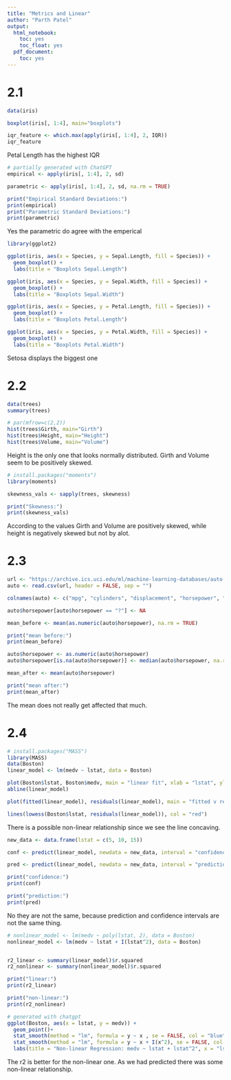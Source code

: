 ```yaml
---
title: "Metrics and Linear"
author: "Parth Patel"
output:
  html_notebook:
    toc: yes
    toc_float: yes
  pdf_document:
    toc: yes
---
```





# 2.1
```r
data(iris)

boxplot(iris[, 1:4], main="boxplots")

iqr_feature <- which.max(apply(iris[, 1:4], 2, IQR))
iqr_feature

```
Petal Length has the highest IQR

```r
# partially generated with ChatGPT
empirical <- apply(iris[, 1:4], 2, sd)

parametric <- apply(iris[, 1:4], 2, sd, na.rm = TRUE)

print("Empirical Standard Deviations:")
print(empirical)
print("Parametric Standard Deviations:")
print(parametric)

```
Yes the parametric do agree with the emperical


```r
library(ggplot2)

ggplot(iris, aes(x = Species, y = Sepal.Length, fill = Species)) +
  geom_boxplot() +
  labs(title = "Boxplots Sepal.Length")

ggplot(iris, aes(x = Species, y = Sepal.Width, fill = Species)) +
  geom_boxplot() +
  labs(title = "Boxplots Sepal.Width")

ggplot(iris, aes(x = Species, y = Petal.Length, fill = Species)) +
  geom_boxplot() +
  labs(title = "Boxplots Petal.Length")

ggplot(iris, aes(x = Species, y = Petal.Width, fill = Species)) +
  geom_boxplot() +
  labs(title = "Boxplots Petal.Width")

```

Setosa displays the biggest one

# 2.2
```r
data(trees)
summary(trees)

```

```r
# par(mfrow=c(2,2))
hist(trees$Girth, main="Girth")
hist(trees$Height, main="Height")
hist(trees$Volume, main="Volume")

```

Height is the only one that looks normally distributed.
Girth and Volume seem to be positively skewed.

```r
# install.packages("moments")
library(moments)

skewness_vals <- sapply(trees, skewness)

print("Skewness:")
print(skewness_vals)

```
According to the values Girth and Volume are positively skewed, while height is negatively skewed but not by alot.

# 2.3
```r
url <- "https://archive.ics.uci.edu/ml/machine-learning-databases/auto-mpg/auto-mpg.data"
auto <- read.csv(url, header = FALSE, sep = "")

colnames(auto) <- c("mpg", "cylinders", "displacement", "horsepower", "weight", "acceleration", "model_year", "origin", "car_name")

auto$horsepower[auto$horsepower == "?"] <- NA

mean_before <- mean(as.numeric(auto$horsepower), na.rm = TRUE)

print("mean before:")
print(mean_before)

auto$horsepower <- as.numeric(auto$horsepower)
auto$horsepower[is.na(auto$horsepower)] <- median(auto$horsepower, na.rm = TRUE)

mean_after <- mean(auto$horsepower)

print("mean after:")
print(mean_after)
```
The mean does not really get affected that much.

# 2.4
```r
# install.packages("MASS")
library(MASS)
data(Boston)
linear_model <- lm(medv ~ lstat, data = Boston)

plot(Boston$lstat, Boston$medv, main = "linear fit", xlab = "lstat", ylab = "medv")
abline(linear_model)
```

```r
plot(fitted(linear_model), residuals(linear_model), main = "fitted v residuals", xlab = "fitted", ylab = "residuals")

lines(lowess(Boston$lstat, residuals(linear_model)), col = "red")
```

There is a possible non-linear relationship since we see the line concaving.


```r
new_data <- data.frame(lstat = c(5, 10, 15))

conf <- predict(linear_model, newdata = new_data, interval = "confidence", level = 0.95)

pred <- predict(linear_model, newdata = new_data, interval = "prediction", level = 0.95)

print("confidence:")
print(conf)

print("prediction:")
print(pred)
```

No they are not the same, because prediction and confidence intervals are not the same thing.


```r
# nonlinear_model <- lm(medv ~ poly(lstat, 2), data = Boston)
nonlinear_model <- lm(medv ~ lstat + I(lstat^2), data = Boston)


r2_linear <- summary(linear_model)$r.squared
r2_nonlinear <- summary(nonlinear_model)$r.squared

print("linear:")
print(r2_linear)

print("non-linear:")
print(r2_nonlinear)

# generated with chatgpt
ggplot(Boston, aes(x = lstat, y = medv)) +
  geom_point()+
  stat_smooth(method = "lm", formula = y ~ x , se = FALSE, col = "blue") +
  stat_smooth(method = "lm", formula = y ~ x + I(x^2), se = FALSE, col = "red") +
  labs(title = "Non-linear Regression: medv ~ lstat + lstat^2", x = "lstat", y = "medv")

```

The r2 is better for the non-linear one. As we had predicted there was some non-linear relationship.
